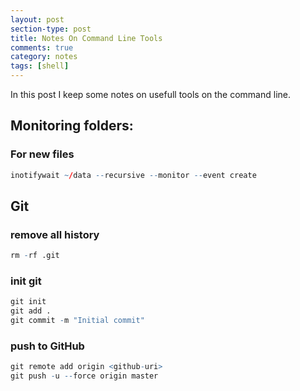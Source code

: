 ```yaml
---
layout: post
section-type: post
title: Notes On Command Line Tools
comments: true
category: notes
tags: [shell]
---
```


In this post I keep some notes on usefull tools on the command line.

## Monitoring folders:

### For new files

```R
inotifywait ~/data --recursive --monitor --event create
```

## Git

### remove all history

```R
rm -rf .git
```

### init git
    
```R
git init
git add .
git commit -m "Initial commit"
```

### push to GitHub

```R
git remote add origin <github-uri>
git push -u --force origin master
```
